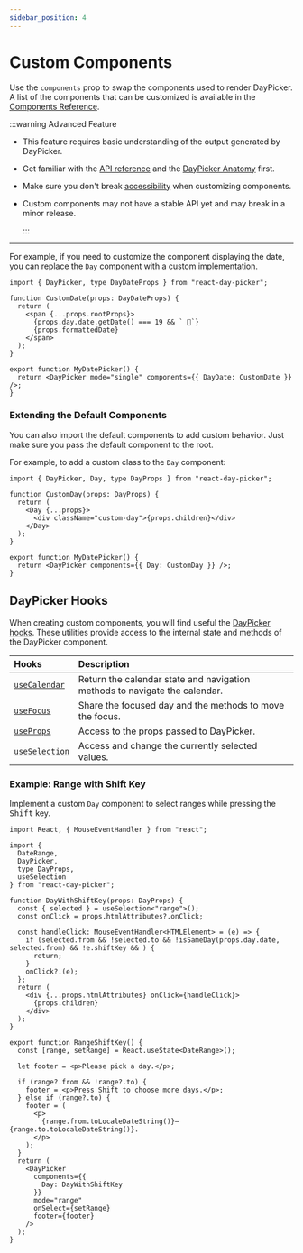 ```yaml
---
sidebar_position: 4
---
```


# Custom Components

Use the `components` prop to swap the components used to render DayPicker. A list of the components that can be customized is available in the [Components Reference](../api#components).

:::warning Advanced Feature

- This feature requires basic understanding of the output generated by DayPicker.
- Get familiar with the [API reference](../api#components) and the [DayPicker Anatomy](../using-daypicker/anatomy.mdx) first.
- Make sure you don't break [accessibility](../using-daypicker/accessibility.mdx) when customizing components.
- Custom components may not have a stable API yet and may break in a minor release.

  :::

---

For example, if you need to customize the component displaying the date, you can replace the `Day` component with a custom implementation.

```tsx title="./CustomDayDate.tsx"
import { DayPicker, type DayDateProps } from "react-day-picker";

function CustomDate(props: DayDateProps) {
  return (
    <span {...props.rootProps}>
      {props.day.date.getDate() === 19 && ` 🎉`}
      {props.formattedDate}
    </span>
  );
}

export function MyDatePicker() {
  return <DayPicker mode="single" components={{ DayDate: CustomDate }} />;
}
```

<BrowserWindow>
  <Examples.CustomDayDate />
</BrowserWindow>

### Extending the Default Components

You can also import the default components to add custom behavior. Just make sure you pass the default component to the root.

For example, to add a custom class to the `Day` component:

```tsx title="./CustomDay.tsx"
import { DayPicker, Day, type DayProps } from "react-day-picker";

function CustomDay(props: DayProps) {
  return (
    <Day {...props}>
      <div className="custom-day">{props.children}</div>
    </Day>
  );
}

export function MyDatePicker() {
  return <DayPicker components={{ Day: CustomDay }} />;
}
```

## DayPicker Hooks

When creating custom components, you will find useful the [DayPicker hooks](../api/index.md#hooks). These utilities provide access to the internal state and methods of the DayPicker component.

| Hooks                                              | Description                                                                |
| :------------------------------------------------- | :------------------------------------------------------------------------- |
| [`useCalendar`](../api/functions/useCalendar.md)   | Return the calendar state and navigation methods to navigate the calendar. |
| [`useFocus`](../api/functions/useFocus.md)         | Share the focused day and the methods to move the focus.                   |
| [`useProps`](../api/functions/useProps.md)         | Access to the props passed to DayPicker.                                   |
| [`useSelection`](../api/functions/useSelection.md) | Access and change the currently selected values.                           |

### Example: Range with Shift Key

Implement a custom `Day` component to select ranges while pressing the <kbd>Shift</kbd> key.

```tsx
import React, { MouseEventHandler } from "react";

import {
  DateRange,
  DayPicker,
  type DayProps,
  useSelection
} from "react-day-picker";

function DayWithShiftKey(props: DayProps) {
  const { selected } = useSelection<"range">();
  const onClick = props.htmlAttributes?.onClick;

  const handleClick: MouseEventHandler<HTMLElement> = (e) => {
    if (selected.from && !selected.to && !isSameDay(props.day.date, selected.from) && !e.shiftKey && ) {
      return;
    }
    onClick?.(e);
  };
  return (
    <div {...props.htmlAttributes} onClick={handleClick}>
      {props.children}
    </div>
  );
}

export function RangeShiftKey() {
  const [range, setRange] = React.useState<DateRange>();

  let footer = <p>Please pick a day.</p>;

  if (range?.from && !range?.to) {
    footer = <p>Press Shift to choose more days.</p>;
  } else if (range?.to) {
    footer = (
      <p>
        {range.from.toLocaleDateString()}—{range.to.toLocaleDateString()}.
      </p>
    );
  }
  return (
    <DayPicker
      components={{
        Day: DayWithShiftKey
      }}
      mode="range"
      onSelect={setRange}
      footer={footer}
    />
  );
}
```

<BrowserWindow>
  <Examples.RangeShiftKey />
</BrowserWindow>

